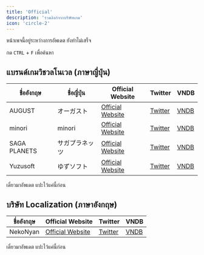 ```yaml
---
title: 'Official'
description: 'รวมลิงก์จากบริษัทเกม'
icon: 'circle-2'
---
```


<Note>หน้าเพจนี้อยู่ระหว่างการอัพเดต ยังทำไม่เสร็จ</Note>

<Tip>กด `CTRL` + `F` เพื่อค้นหา</Tip>

## แบรนด์เกมวิชวลโนเวล (ภาษาญี่ปุ่น)

| **ชื่ออังกฤษ** | **ชื่อญี่ปุ่น** | **Official Website** | **Twitter** | **VNDB** |
|-----------|---------|-------------|-------------|-------------|
|AUGUST|オーガスト| [Official Website](http://www.august-soft.com)|[Twitter](https://twitter.com/august_soft)| [VNDB](https://vndb.org/p95) |
|minori|minori| [Official Website](http://www.minori.ph)|[Twitter](https://twitter.com/nekoten_yuuna)| [VNDB](https://vndb.org/p27) |
|SAGA PLANETS|サガプラネッツ| [Official Website](http://sagaplanets.product.co.jp)|[Twitter](https://twitter.com/SAGAPLANETS)| [VNDB](https://vndb.org/p378) |
|Yuzusoft|ゆずソフト| [Official Website](https://www.yuzu-soft.com)|[Twitter](https://twitter.com/yuzusoft)| [VNDB](https://vndb.org/p98) |

เดี๋ยวมาอัพเดต แปะไว้แค่นี้ก่อน


## บริษัท Localization (ภาษาอังกฤษ)

| **ชื่ออังกฤษ** | **Official Website** | **Twitter** | **VNDB** |
|-----------|-------------|-------------|-------------|
|NekoNyan| [Official Website](https://nekonyansoft.com)|[Twitter](https://twitter.com/NekoNyanSoft)| [VNDB](https://vndb.org/p7496) |

เดี๋ยวมาอัพเดต แปะไว้แค่นี้ก่อน